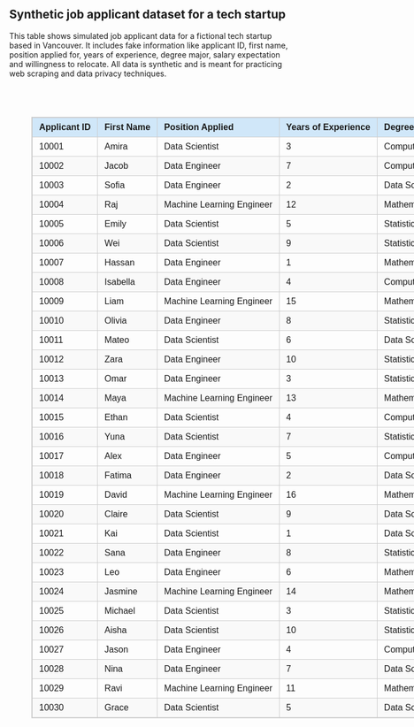## Synthetic job applicant dataset for a tech startup

This table shows simulated job applicant data for a fictional tech startup based in Vancouver. It includes fake information like applicant ID, first name, position applied for, years of experience, degree major, salary expectation and willingness to relocate. All data is synthetic and is meant for practicing web scraping and data privacy techniques.


<style>
  /* Full width container with padding and horizontal scroll */
  div.table-container {
    width: 100vw; /* full viewport width */
    padding: 40px;
    overflow-x: auto;
    box-sizing: border-box; /* include padding in width */
  }

  table.custom-table {
    border-collapse: collapse;
    width: 100%;  /* stretch to fill container */
    border: 1px solid #ccc;
    font-family: Arial, sans-serif;
    table-layout: auto; 
  }

  table.custom-table thead {
    background-color: #d0e7f9;
  }

  table.custom-table th,
  table.custom-table td {
    padding: 8px 12px;
    border: 1px solid #ccc;
    text-align: left;
    white-space: nowrap;
    overflow: hidden;
    text-overflow: ellipsis;
  }

  table.custom-table tr:nth-child(even) {
    background-color: #f9f9f9;
  }

  table.custom-table tr:hover {
    background-color: #eef6fc;
  }
</style>

<div class="table-container">
  <table class="custom-table">
    <thead>
      <tr>
        <th>Applicant ID</th>
        <th>First Name</th>
        <th>Position Applied</th>
        <th>Years of Experience</th>
        <th>Degree Major</th>
        <th>Current Location</th>
        <th>Salary Expectation</th>
        <th>Willing to Relocate</th>
      </tr>
    </thead>
    <tbody>
      <tr><td>10001</td><td>Amira</td><td>Data Scientist</td><td>3</td><td>Computer Science</td><td>Toronto</td><td>$85,000</td><td>No</td></tr>
      <tr><td>10002</td><td>Jacob</td><td>Data Engineer</td><td>7</td><td>Computer Science</td><td>Montreal</td><td>$110,000</td><td>Yes</td></tr>
      <tr><td>10003</td><td>Sofia</td><td>Data Engineer</td><td>2</td><td>Data Science</td><td>Calgary</td><td>$80,000</td><td>No</td></tr>
      <tr><td>10004</td><td>Raj</td><td>Machine Learning Engineer</td><td>12</td><td>Mathematics</td><td>Toronto</td><td>$150,000</td><td>Yes</td></tr>
      <tr><td>10005</td><td>Emily</td><td>Data Scientist</td><td>5</td><td>Statistics</td><td>Vancouver</td><td>$95,000</td><td>No</td></tr>
      <tr><td>10006</td><td>Wei</td><td>Data Scientist</td><td>9</td><td>Statistics</td><td>Calgary</td><td>$125,000</td><td>Yes</td></tr>
      <tr><td>10007</td><td>Hassan</td><td>Data Engineer</td><td>1</td><td>Mathematics</td><td>Montreal</td><td>$80,000</td><td>No</td></tr>
      <tr><td>10008</td><td>Isabella</td><td>Data Engineer</td><td>4</td><td>Computer Science</td><td>Toronto</td><td>$90,000</td><td>Yes</td></tr>
      <tr><td>10009</td><td>Liam</td><td>Machine Learning Engineer</td><td>15</td><td>Mathematics</td><td>Calgary</td><td>$180,000</td><td>Yes</td></tr>
      <tr><td>10010</td><td>Olivia</td><td>Data Engineer</td><td>8</td><td>Statistics</td><td>Vancouver</td><td>$110,000</td><td>No</td></tr>
      <tr><td>10011</td><td>Mateo</td><td>Data Scientist</td><td>6</td><td>Data Science</td><td>Toronto</td><td>$105,000</td><td>Yes</td></tr>
      <tr><td>10012</td><td>Zara</td><td>Data Engineer</td><td>10</td><td>Statistics</td><td>Vancouver</td><td>$130,000</td><td>No</td></tr>
      <tr><td>10013</td><td>Omar</td><td>Data Engineer</td><td>3</td><td>Statistics</td><td>Calgary</td><td>$85,000</td><td>No</td></tr>
      <tr><td>10014</td><td>Maya</td><td>Machine Learning Engineer</td><td>13</td><td>Mathematics</td><td>Montreal</td><td>$155,000</td><td>Yes</td></tr>
      <tr><td>10015</td><td>Ethan</td><td>Data Scientist</td><td>4</td><td>Computer Science</td><td>Toronto</td><td>$90,000</td><td>No</td></tr>
      <tr><td>10016</td><td>Yuna</td><td>Data Scientist</td><td>7</td><td>Statistics</td><td>Vancouver</td><td>$115,000</td><td>Yes</td></tr>
      <tr><td>10017</td><td>Alex</td><td>Data Engineer</td><td>5</td><td>Computer Science</td><td>Montreal</td><td>$100,000</td><td>No</td></tr>
      <tr><td>10018</td><td>Fatima</td><td>Data Engineer</td><td>2</td><td>Data Science</td><td>Toronto</td><td>$80,000</td><td>No</td></tr>
      <tr><td>10019</td><td>David</td><td>Machine Learning Engineer</td><td>16</td><td>Mathematics</td><td>Calgary</td><td>$190,000</td><td>Yes</td></tr>
      <tr><td>10020</td><td>Claire</td><td>Data Scientist</td><td>9</td><td>Data Science</td><td>Vancouver</td><td>$120,000</td><td>No</td></tr>
      <tr><td>10021</td><td>Kai</td><td>Data Scientist</td><td>1</td><td>Data Science</td><td>Montreal</td><td>$80,000</td><td>No</td></tr>
      <tr><td>10022</td><td>Sana</td><td>Data Engineer</td><td>8</td><td>Statistics</td><td>Toronto</td><td>$115,000</td><td>Yes</td></tr>
      <tr><td>10023</td><td>Leo</td><td>Data Engineer</td><td>6</td><td>Mathematics</td><td>Calgary</td><td>$105,000</td><td>No</td></tr>
      <tr><td>10024</td><td>Jasmine</td><td>Machine Learning Engineer</td><td>14</td><td>Mathematics</td><td>Vancouver</td><td>$165,000</td><td>Yes</td></tr>
      <tr><td>10025</td><td>Michael</td><td>Data Scientist</td><td>3</td><td>Statistics</td><td>Montreal</td><td>$85,000</td><td>No</td></tr>
      <tr><td>10026</td><td>Aisha</td><td>Data Scientist</td><td>10</td><td>Statistics</td><td>Toronto</td><td>$130,000</td><td>No</td></tr>
      <tr><td>10027</td><td>Jason</td><td>Data Engineer</td><td>4</td><td>Computer Science</td><td>Calgary</td><td>$95,000</td><td>Yes</td></tr>
      <tr><td>10028</td><td>Nina</td><td>Data Engineer</td><td>7</td><td>Data Science</td><td>Toronto</td><td>$115,000</td><td>No</td></tr>
      <tr><td>10029</td><td>Ravi</td><td>Machine Learning Engineer</td><td>11</td><td>Mathematics</td><td>Vancouver</td><td>$140,000</td><td>No</td></tr>
      <tr><td>10030</td><td>Grace</td><td>Data Scientist</td><td>5</td><td>Data Science</td><td>Montreal</td><td>$100,000</td><td>Yes</td></tr>
    </tbody>
  </table>
</div>
